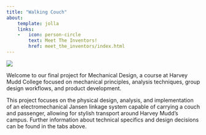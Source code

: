 ```yaml
---
title: "Walking Couch"
about:
    template: jolla
    links:
    -   icon: person-circle
        text: Meet The Inventors!
        href: meet_the_inventors/index.html
---
```


![](images/andrew_grind.jpeg)

Welcome to our final project for Mechanical Design, a course at Harvey Mudd College focused on mechanical principles, analysis techniques, group design workflows, and product development.

This project focuses on the physical design, analysis, and implementation of an electromechanical Jansen linkage system capable of carrying a couch and passenger, allowing for stylish transport around Harvey Mudd's campus. Further information about technical specifics and design decisions can be found in the tabs above.